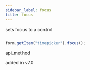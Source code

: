 ```yaml
---
sidebar_label: focus
title: focus
---
```



          


<Short>
 sets focus to a control






</Short>


~~~js

form.getItem("timepicker").focus();


~~~
 api_method

<Descr>



</Descr>


 added in v7.0
